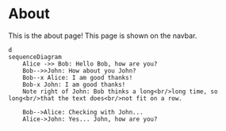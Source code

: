 # About

This is the about page! This page is shown on the navbar.

```mermaid
d
sequenceDiagram
    Alice ->> Bob: Hello Bob, how are you?
    Bob-->>John: How about you John?
    Bob--x Alice: I am good thanks!
    Bob-x John: I am good thanks!
    Note right of John: Bob thinks a long<br/>long time, so long<br/>that the text does<br/>not fit on a row.

    Bob-->Alice: Checking with John...
    Alice->John: Yes... John, how are you?

```
